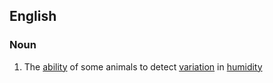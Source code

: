 ==English==

===Noun===
{{en-noun|-}}

# {{label|en|biology}} The [[ability]] of some animals to detect [[variation]] in [[humidity]]